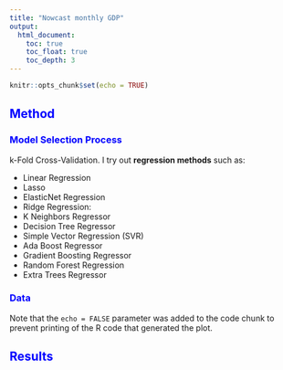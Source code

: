 ```yaml
---
title: "Nowcast monthly GDP"
output: 
  html_document:
    toc: true
    toc_float: true
    toc_depth: 3 
---
```


```r
knitr::opts_chunk$set(echo = TRUE)
```


## <font color="blue">Method</font>


### <font color="blue">Model Selection Process</font>

k-Fold Cross-Validation. I try out **regression methods** such as:

- Linear Regression 
- Lasso
- ElasticNet Regression
- Ridge Regression: 
- K Neighbors Regressor
- Decision Tree Regressor
- Simple Vector Regression (SVR)
- Ada Boost Regressor
- Gradient Boosting Regressor
- Random Forest Regression
- Extra Trees Regressor

### <font color="blue">Data</font>

Note that the `echo = FALSE` parameter was added to the code chunk to prevent printing of the R code that generated the plot.

## <font color="blue">Results</font>
